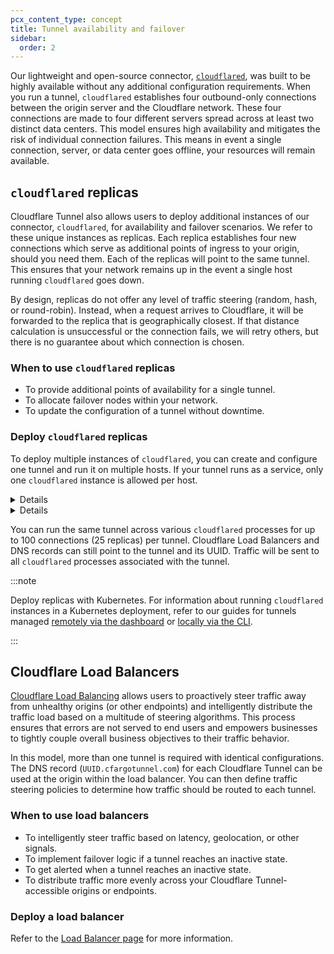 ```yaml
---
pcx_content_type: concept
title: Tunnel availability and failover
sidebar:
  order: 2
---
```



Our lightweight and open-source connector, [`cloudflared`](https://github.com/cloudflare/cloudflared), was built to be highly available without any additional configuration requirements. When you run a tunnel, `cloudflared` establishes four outbound-only connections between the origin server and the Cloudflare network. These four connections are made to four different servers spread across at least two distinct data centers. This model ensures high availability and mitigates the risk of individual connection failures. This means in event a single connection, server, or data center goes offline, your resources will remain available.

## `cloudflared` replicas

Cloudflare Tunnel also allows users to deploy additional instances of our connector, `cloudflared`, for availability and failover scenarios. We refer to these unique instances as replicas. Each replica establishes four new connections which serve as additional points of ingress to your origin, should you need them. Each of the replicas will point to the same tunnel. This ensures that your network remains up in the event a single host running `cloudflared` goes down.

By design, replicas do not offer any level of traffic steering (random, hash, or round-robin). Instead, when a request arrives to Cloudflare, it will be forwarded to the replica that is geographically closest. If that distance calculation is unsuccessful or the connection fails, we will retry others, but there is no guarantee about which connection is chosen.

### When to use `cloudflared` replicas

- To provide additional points of availability for a single tunnel.
- To allocate failover nodes within your network.
- To update the configuration of a tunnel without downtime.

### Deploy `cloudflared` replicas

To deploy multiple instances of `cloudflared`, you can create and configure one tunnel and run it on multiple hosts. If your tunnel runs as a service, only one `cloudflared` instance is allowed per host.

<Details header="Via the dashboard">

1. To create a remotely-managed tunnel, follow the [dashboard setup guide](/cloudflare-one/connections/connect-networks/get-started/create-remote-tunnel/).
2. On the **Tunnels** page, select your newly created tunnel. The **Connectors** section shows all of the `cloudflared` instances for that tunnel.
3. Select **Configure**.
4. Select the operating system of the host where you want to deploy a replica.
5. Copy the installation command and run it on the host.

The new replica will appear on the **Connectors** list for the tunnel.

</Details>

<Details header="Via the command line">

1. To create a locally-managed tunnel, complete Steps 1 through 5 in the [CLI setup guide](/cloudflare-one/connections/connect-networks/get-started/create-local-tunnel/).

2. Next, run your newly created tunnel.

   ```sh
   cloudflared tunnel run <NAME>
   ```

   This will start a `cloudflared` instance and generate a unique `connector_id`.

3. In a separate window or on another host, run the same command again:

   ```sh
   cloudflared tunnel run <NAME>
   ```

   This will initialize another `cloudflared` instance and generate another `connector_id`.

4. Next, run `tunnel info` to show each `cloudflared` instance running your tunnel:

   ```sh
   cloudflared tunnel info <NAME>
   ```

This will output your tunnel UUID as well as two Connector IDs, one for each `cloudflared` process running your tunnel. With this command, you can also see that your tunnel is now being served by eight connections.

</Details>

You can run the same tunnel across various `cloudflared` processes for up to 100 connections (25 replicas) per tunnel. Cloudflare Load Balancers and DNS records can still point to the tunnel and its UUID. Traffic will be sent to all `cloudflared` processes associated with the tunnel.

:::note

Deploy replicas with Kubernetes. For information about running `cloudflared` instances in a Kubernetes deployment, refer to our guides for tunnels managed [remotely via the dashboard](/cloudflare-one/connections/connect-networks/deploy-tunnels/deployment-guides/kubernetes/) or [locally via the CLI](/cloudflare-one/tutorials/many-cfd-one-tunnel/).

:::

## Cloudflare Load Balancers

[Cloudflare Load Balancing](/load-balancing/) allows users to proactively steer traffic away from unhealthy origins (or other <GlossaryTooltip term="endpoint" link="/glossary/?term=endpoint">endpoints</GlossaryTooltip>) and intelligently distribute the traffic load based on a multitude of steering algorithms. This process ensures that errors are not served to end users and empowers businesses to tightly couple overall business objectives to their traffic behavior.

In this model, more than one tunnel is required with identical configurations. The DNS record (`UUID.cfargotunnel.com`) for each Cloudflare Tunnel can be used at the origin within the load balancer. You can then define traffic steering policies to determine how traffic should be routed to each tunnel.

### When to use load balancers

- To intelligently steer traffic based on latency, geolocation, or other signals.
- To implement failover logic if a tunnel reaches an inactive state.
- To get alerted when a tunnel reaches an inactive state.
- To distribute traffic more evenly across your Cloudflare Tunnel-accessible origins or endpoints.

### Deploy a load balancer

Refer to the [Load Balancer page](/cloudflare-one/connections/connect-networks/routing-to-tunnel/lb/) for more information.
